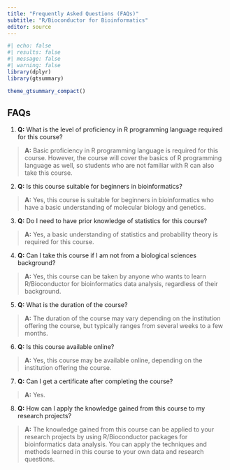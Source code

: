 ```yaml
---
title: "Frequently Asked Questions (FAQs)"
subtitle: "R/Bioconductor for Bioinformatics"
editor: source
---
```


```r
#| echo: false
#| results: false
#| message: false
#| warning: false
library(dplyr)
library(gtsummary)

theme_gtsummary_compact()
```


## FAQs

1.  **Q:** What is the level of proficiency in R programming language required for this course?

> **A:** Basic proficiency in R programming language is required for this course. However, the course will cover the basics of R programming language as well, so students who are not familiar with R can also take this course.

2. **Q:** Is this course suitable for beginners in bioinformatics?

> **A:** Yes, this course is suitable for beginners in bioinformatics who have a basic understanding of molecular biology and genetics.

3.  **Q:** Do I need to have prior knowledge of statistics for this course?

> **A:** Yes, a basic understanding of statistics and probability theory is required for this course.

4.  **Q:** Can I take this course if I am not from a biological sciences background?

> **A:** Yes, this course can be taken by anyone who wants to learn R/Bioconductor for bioinformatics data analysis, regardless of their background.


5.  **Q:** What is the duration of the course?

> **A:** The duration of the course may vary depending on the institution offering the course, but typically ranges from several weeks to a few months.


6.  **Q:** Is this course available online?

> **A:** Yes, this course may be available online, depending on the institution offering the course.

7. **Q:** Can I get a certificate after completing the course?

>  **A:** Yes. 

8.  **Q:**  How can I apply the knowledge gained from this course to my research projects?

>  **A:** The knowledge gained from this course can be applied to your research projects by using R/Bioconductor packages for bioinformatics data analysis. You can apply the techniques and methods learned in this course to your own data and research questions.


